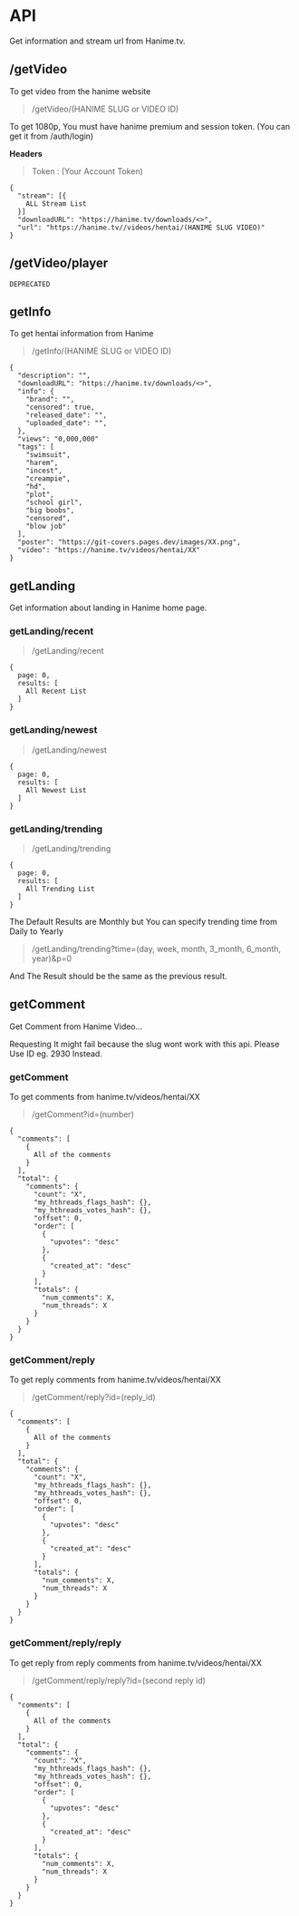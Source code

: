
# API

Get information and stream url from Hanime.tv.

## /getVideo

To get video from the hanime website

> /getVideo/(HANIME SLUG or VIDEO ID)

To get 1080p, You must have hanime premium and session token. (You can get it from /auth/login)

**Headers**
> Token : (Your Account Token)

```vid
{
  "stream": [{
    ALL Stream List
  }]
  "downloadURL": "https://hanime.tv/downloads/<>",
  "url": "https://hanime.tv//videos/hentai/(HANIME SLUG VIDEO)"
}
```

## /getVideo/player

```dep
DEPRECATED
```

## getInfo

To get hentai information from Hanime

> /getInfo/(HANIME SLUG or VIDEO ID)

```info
{
  "description": "",
  "downloadURL": "https://hanime.tv/downloads/<>",
  "info": {
    "brand": "",
    "censored": true,
    "released_date": "",
    "uploaded_date": "",
  },
  "views": "0,000,000"
  "tags": [
    "swimsuit",
    "harem",
    "incest",
    "creampie",
    "hd",
    "plot",
    "school girl",
    "big boobs",
    "censored",
    "blow job"
  ],
  "poster": "https://git-covers.pages.dev/images/XX.png",
  "video": "https://hanime.tv/videos/hentai/XX"
}
```

## getLanding

Get information about landing in Hanime home page.

### getLanding/recent

> /getLanding/recent

```recent
{
  page: 0,
  results: [
    All Recent List
  ]
}

```

### getLanding/newest

> /getLanding/newest

```newest
{
  page: 0,
  results: [
    All Newest List
  ]
}

```

### getLanding/trending

> /getLanding/trending

```trending
{
  page: 0,
  results: [
    All Trending List
  ]
}

```

The Default Results are Monthly but You can specify trending time from Daily to Yearly

> /getLanding/trending?time=(day, week, month, 3_month, 6_month, year)&p=0

And The Result should be the same as the previous result.

## getComment

Get Comment from Hanime Video...

<Callout type="warning" emoji="❌">
  Requesting It might fail because the slug wont work with this api. Please
  Use ID eg. 2930 Instead.
</Callout>

### getComment

To get comments from hanime.tv/videos/hentai/XX

> /getComment?id=(number)

```rescmt
{
  "comments": [
    {
      All of the comments
    }
  ],
  "total": {
    "comments": {
      "count": "X",
      "my_hthreads_flags_hash": {},
      "my_hthreads_votes_hash": {},
      "offset": 0,
      "order": [
        {
          "upvotes": "desc"
        },
        {
          "created_at": "desc"
        }
      ],
      "totals": {
        "num_comments": X,
        "num_threads": X
      }
    }
  }
}
```

### getComment/reply

To get reply comments from hanime.tv/videos/hentai/XX

> /getComment/reply?id=(reply_id)

```rescmt
{
  "comments": [
    {
      All of the comments
    }
  ],
  "total": {
    "comments": {
      "count": "X",
      "my_hthreads_flags_hash": {},
      "my_hthreads_votes_hash": {},
      "offset": 0,
      "order": [
        {
          "upvotes": "desc"
        },
        {
          "created_at": "desc"
        }
      ],
      "totals": {
        "num_comments": X,
        "num_threads": X
      }
    }
  }
}
```

### getComment/reply/reply

To get reply from reply comments from hanime.tv/videos/hentai/XX

> /getComment/reply/reply?id=(second reply id)

```rescmt
{
  "comments": [
    {
      All of the comments
    }
  ],
  "total": {
    "comments": {
      "count": "X",
      "my_hthreads_flags_hash": {},
      "my_hthreads_votes_hash": {},
      "offset": 0,
      "order": [
        {
          "upvotes": "desc"
        },
        {
          "created_at": "desc"
        }
      ],
      "totals": {
        "num_comments": X,
        "num_threads": X
      }
    }
  }
}
```
